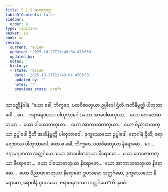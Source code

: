 ```yaml
---
title: 5.1.9 ဓာတုသုတ္တ
tableOfContents: false
sidebar:
  order: 9
type: tipitaka
basket: su
book: sn
review:
  current: review
  updated: '2025-10-27T21:49:04.470653'
  updated_by: ''
  notes: ''
  history:
  - state: review
    date: '2025-10-27T21:49:04.470653'
    updated_by: ''
    notes: ''
    previous_state: draft
---
```



<ReviewStatus review={frontmatter.review} showDetails={true} />

<HypothesisAnnotation frontmatter={frontmatter} />

<DynamicBreadcrumb />

<Division number="320" book="sn" e="ch" v="18" p="326">

<Paragraph number="1085" book="sn">
သာဝတ္ထိနိဒါနံ. “ယော ခေါ, ဘိက္ခဝေ, ပထဝီဓာတုယာ ဥပ္ပါဒေါ ဌိတိ အဘိနိဗ္ဗတ္တိ ပါတုဘာဝေါ …ပေ…  ဇရာမရဏဿ ပါတုဘာဝေါ; ယော အာပေါဓာတုယာ…  ယော တေဇောဓာတုယာ…  ယော ဝါယောဓာတုယာ…  ယော အာကာသဓာတုယာ…  ယော ဝိညာဏဓာတုယာ ဥပ္ပါဒေါ ဌိတိ အဘိနိဗ္ဗတ္တိ ပါတုဘာဝေါ, ဒုက္ခဿေသော ဥပ္ပါဒေါ, ရောဂါနံ ဌိတိ, ဇရာမရဏဿ ပါတုဘာဝေါ. ယော စ ခေါ, ဘိက္ခဝေ, ပထဝီဓာတုယာ နိရောဓော …ပေ…  ဇရာမရဏဿ အတ္ထင်္ဂမော; ယော အာပေါဓာတုယာ နိရောဓော…  ယော တေဇောဓာတုယာ နိရောဓော…  ယော ဝါယောဓာတုယာ နိရောဓော…  ယော အာကာသဓာတုယာ နိရောဓော…  ယော ဝိညာဏဓာတုယာ နိရောဓော ဝူပသမော အတ္ထင်္ဂမော, ဒုက္ခဿေသော နိရောဓော, ရောဂါနံ ဝူပသမော, ဇရာမရဏဿ အတ္ထင်္ဂမော”တိ.

</Paragraph>
</Division>

<Paragraph number="1086" type="center" book="sn">
နဝမံ.
</Paragraph>